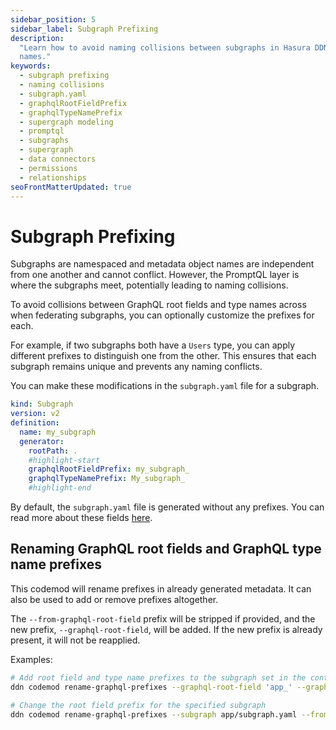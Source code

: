 ```yaml
---
sidebar_position: 5
sidebar_label: Subgraph Prefixing
description:
  "Learn how to avoid naming collisions between subgraphs in Hasura DDN by customizing prefixes for root fields and type
  names."
keywords:
  - subgraph prefixing
  - naming collisions
  - subgraph.yaml
  - graphqlRootFieldPrefix
  - graphqlTypeNamePrefix
  - supergraph modeling
  - promptql
  - subgraphs
  - supergraph
  - data connectors
  - permissions
  - relationships
seoFrontMatterUpdated: true
---
```


# Subgraph Prefixing

Subgraphs are namespaced and metadata object names are independent from one another and cannot conflict. However, the
PromptQL layer is where the subgraphs meet, potentially leading to naming collisions.

To avoid collisions between GraphQL root fields and type names across when federating subgraphs, you can optionally
customize the prefixes for each.

For example, if two subgraphs both have a `Users` type, you can apply different prefixes to distinguish one from the
other. This ensures that each subgraph remains unique and prevents any naming conflicts.

You can make these modifications in the `subgraph.yaml` file for a subgraph.

```yaml title="Add the highlighted lines:"
kind: Subgraph
version: v2
definition:
  name: my_subgraph
  generator:
    rootPath: .
    #highlight-start
    graphqlRootFieldPrefix: my_subgraph_
    graphqlTypeNamePrefix: My_subgraph_
    #highlight-end
```

By default, the `subgraph.yaml` file is generated without any prefixes. You can read more about these fields
[here](reference/metadata-reference/build-configs.mdx#subgraph-subgraphgeneratorconfig).

## Renaming GraphQL root fields and GraphQL type name prefixes

This codemod will rename prefixes in already generated metadata. It can also be used to add or remove prefixes
altogether.

The `--from-graphql-root-field` prefix will be stripped if provided, and the new prefix, `--graphql-root-field`, will be
added. If the new prefix is already present, it will not be reapplied.

Examples:

```bash
# Add root field and type name prefixes to the subgraph set in the context
ddn codemod rename-graphql-prefixes --graphql-root-field 'app_' --graphql-type-name 'App_'

# Change the root field prefix for the specified subgraph
ddn codemod rename-graphql-prefixes --subgraph app/subgraph.yaml --from-graphql-root-field 'app_' --graphql-root-field 'new_'
```
